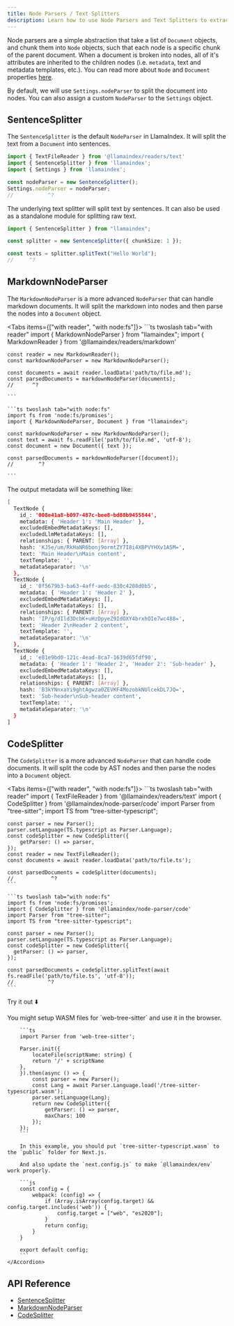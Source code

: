```yaml
---
title: Node Parsers / Text Splitters
description: Learn how to use Node Parsers and Text Splitters to extract data from documents.
---
```


Node parsers are a simple abstraction that take a list of `Document` objects, and chunk them into `Node` objects, such that each node is a specific chunk of the parent document. When a document is broken into nodes, all of it's attributes are inherited to the children nodes (i.e. `metadata`, text and metadata templates, etc.). You can read more about `Node` and `Document` properties [here](/docs/llamaindex/modules/data).

By default, we will use `Settings.nodeParser` to split the document into nodes. You can also assign a custom `NodeParser` to the `Settings` object.

## SentenceSplitter

The `SentenceSplitter` is the default `NodeParser` in LlamaIndex. It will split the text from a `Document` into sentences.

```ts twoslash
import { TextFileReader } from '@llamaindex/readers/text'
import { SentenceSplitter } from 'llamaindex';
import { Settings } from 'llamaindex';

const nodeParser = new SentenceSplitter();
Settings.nodeParser = nodeParser;
//		     ^?
```

The underlying text splitter will split text by sentences. It can also be used as a standalone module for splitting raw text.

```ts twoslash
import { SentenceSplitter } from "llamaindex";

const splitter = new SentenceSplitter({ chunkSize: 1 });

const texts = splitter.splitText("Hello World");
//     ^?
```

## MarkdownNodeParser

The `MarkdownNodeParser` is a more advanced `NodeParser` that can handle markdown documents. It will split the markdown into nodes and then parse the nodes into a `Document` object.

<Tabs items={["with reader", "with node:fs"]}>
	```ts twoslash tab="with reader"
	import { MarkdownNodeParser } from "llamaindex";
	import { MarkdownReader } from '@llamaindex/readers/markdown'

	const reader = new MarkdownReader();
	const markdownNodeParser = new MarkdownNodeParser();

	const documents = await reader.loadData('path/to/file.md');
	const parsedDocuments = markdownNodeParser(documents);
	//      ^?

	```

	```ts twoslash tab="with node:fs"
	import fs from 'node:fs/promises';
	import { MarkdownNodeParser, Document } from "llamaindex";

	const markdownNodeParser = new MarkdownNodeParser();
	const text = await fs.readFile('path/to/file.md', 'utf-8');
	const document = new Document({ text });

	const parsedDocuments = markdownNodeParser([document]);
	//		  ^?

	```
</Tabs>

The output metadata will be something like:

```bash
[
  TextNode {
    id_: '008e41a8-b097-487c-bee8-bd88b9455844',
    metadata: { 'Header 1': 'Main Header' },
    excludedEmbedMetadataKeys: [],
    excludedLlmMetadataKeys: [],
    relationships: { PARENT: [Array] },
    hash: 'KJ5e/um/RkHaNR6bonj9ormtZY7I8i4XBPVYHXv1A5M=',
    text: 'Main Header\nMain content',
    textTemplate: '',
    metadataSeparator: '\n'
  },
  TextNode {
    id_: '0f5679b3-ba63-4aff-aedc-830c4208d0b5',
    metadata: { 'Header 1': 'Header 2' },
    excludedEmbedMetadataKeys: [],
    excludedLlmMetadataKeys: [],
    relationships: { PARENT: [Array] },
    hash: 'IP/g/dIld3DcbK+uHzDpyeZ9IdOXY4brxhOIe7wc488=',
    text: 'Header 2\nHeader 2 content',
    textTemplate: '',
    metadataSeparator: '\n'
  },
  TextNode {
    id_: 'e81e9bd0-121c-4ead-8ca7-1639d65fdf90',
    metadata: { 'Header 1': 'Header 2', 'Header 2': 'Sub-header' },
    excludedEmbedMetadataKeys: [],
    excludedLlmMetadataKeys: [],
    relationships: { PARENT: [Array] },
    hash: 'B3kYNnxaYi9ghtAgwza0ZEVKF4MozobkNUlcekDL7JQ=',
    text: 'Sub-header\nSub-header content',
    textTemplate: '',
    metadataSeparator: '\n'
  }
]
```

## CodeSplitter

The `CodeSplitter` is a more advanced `NodeParser` that can handle code documents.
It will split the code by AST nodes and then parse the nodes into a `Document` object.

<Tabs items={["with reader", "with node:fs"]}>
	```ts twoslash tab="with reader"
	import { TextFileReader } from '@llamaindex/readers/text'
	import { CodeSplitter } from '@llamaindex/node-parser/code'
	import Parser from "tree-sitter";
	import TS from "tree-sitter-typescript";

	const parser = new Parser();
	parser.setLanguage(TS.typescript as Parser.Language);
	const codeSplitter = new CodeSplitter({
		getParser: () => parser,
	});
	const reader = new TextFileReader();
	const documents = await reader.loadData('path/to/file.ts');

	const parsedDocuments = codeSplitter(documents);
	//			  ^?
	```

	```ts twoslash tab="with node:fs"
	import fs from 'node:fs/promises';
	import { CodeSplitter } from '@llamaindex/node-parser/code'
	import Parser from "tree-sitter";
	import TS from "tree-sitter-typescript";

	const parser = new Parser();
	parser.setLanguage(TS.typescript as Parser.Language);
	const codeSplitter = new CodeSplitter({
	  getParser: () => parser,
	});

	const parsedDocuments = codeSplitter.splitText(await fs.readFile('path/to/file.ts', 'utf-8'));
	//			 ^?
	```
</Tabs>

Try it out ⬇️

<CodeNodeParserDemo/>


<Accordions>
	<Accordion title="Use it in browser">
		You might setup WASM files for `web-tree-sitter` and use it in the browser.

		```ts
		import Parser from 'web-tree-sitter';

		Parser.init({
			locateFile(scriptName: string) {
			return '/' + scriptName
		},
		}).then(async () => {
			const parser = new Parser();
			const Lang = await Parser.Language.load('/tree-sitter-typescript.wasm');
			parser.setLanguage(Lang);
			return new CodeSplitter({
				getParser: () => parser,
				maxChars: 100
			});
		});
		```

		In this example, you should put `tree-sitter-typescript.wasm` to the `public` folder for Next.js.

		And also update the `next.config.js` to make `@llamaindex/env` work properly.

		```js
		const config = {
			webpack: (config) => {
				if (Array.isArray(config.target) && config.target.includes('web')) {
					config.target = ["web", "es2020"];
				}
				return config;
			}
		}

		export default config;
		```
	</Accordion>
</Accordions>

## API Reference

- [SentenceSplitter](/docs/api/classes/SentenceSplitter)
- [MarkdownNodeParser](/docs/api/classes/MarkdownNodeParser)
- [CodeSplitter](/docs/api/classes/CodeSplitter)
